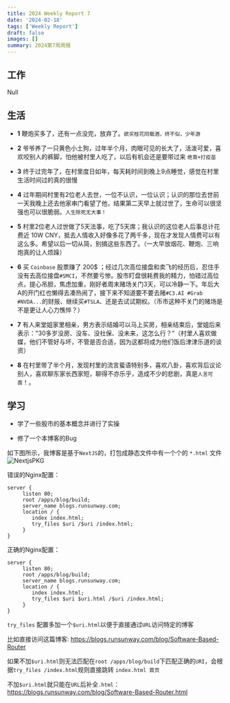 ```yaml
---
title: 2024 Weekly Report 7
date: '2024-02-18'
tags: ['Weekly Report']
draft: false
images: []
summary: 2024第7周周报
---
```


<TOCInline toc={props.toc}/>

## 工作

Null

## 生活

- **1** 鞭炮买多了，还有一点没完，放弃了。`欲买桂花同载酒，终不似，少年游`

- **2** 爷爷养了一只黄色小土狗，过年半个月，肉眼可见的长大了，活泼可爱，喜欢咬别人的裤脚，怕他被村里人吃了，以后有机会还是要带过来 `绝育+打疫苗`

- **3** 终于过完年了，在村里度日如年，每天耗时间到晚上9点睡觉，感觉在村里生活时间过的真的很慢

- **4** 过年期间村里有2位老人去世，一位不认识，一位认识；认识的那位去世前一天我晚上还去他家串门看望了他，结果第二天早上就过世了，生命可以很坚强也可以很脆弱。`人生除死无大事！`

- **5** 村里2位老人过世做了5天法事，吃了5天席；我认识的这位老人后事总计花费近 10W CNY，抵去人情收入好像多花了两千多，现在才发现人情费可以有这么多。希望以后一切从简，别搞这些东西了。（一大早放烟花、鞭炮、三响炮真的让人烦躁）

- **6** 买 `Coinbase` 股票赚了 200$ ；经过几次高位接盘和卖飞的经历后，忍住手没有去高位接盘`#SMCI`，不然要亏惨。股市盯盘很耗费我的精力，怕错过高位点，提心吊胆，焦虑加重，刚好者周末赌场关门3天，可以冷静一下。年后大A的开门红也懒得去凑热闹了，接下来不知道要不要去赌`#C3.AI #Grab #NVDA...`的财报、继续买`#TSLA`、还是去试试期权。（币市这种不关门的赌场是不是更让人心力憔悴？）

- **7** 有人来堂姐家里相亲，男方表示结婚可以马上买房，相亲结束后，堂姐后来表示："30多岁没房、没车、没社保、没未来，这怎么行？"（村里人喜欢做媒，他们不管好与坏，不管是否合适，因为这都将成为他们饭后津津乐道的谈资）

- **8** 在村里带了半个月，发现村里的流言蜚语特别多，喜欢八卦，喜欢背后议论别人，喜欢聊东家长西家短，聊得不亦乐乎，造成不少的悲剧，真是`人言可畏`！。

## 学习

- 学了一些股市的基本概念并进行了实操

- 修了一个本博客的Bug

如下图所示，我博客是基于`NextJS`的，打包成静态文件中有一个个的 `*.html` 文件
![NextjsPKG](/static/images/NextjsPKG.png)

错误的Nginx配置：
```
server {
     listen 80;
     root /apps/blog/build;
     server_name blogs.runsunway.com;
     location / {
        index index.html;
        try_files $uri /$uri /index.html;
     }
}
```

正确的Nginx配置：

```
server {
     listen 80;
     root /apps/blog/build;
     server_name blogs.runsunway.com;
     location / {
        index index.html;
        try_files $uri $uri.html /$uri /index.html;
     }
}
```

`try_files` 配置多加一个`$uri.html`以便于直接通过`URL`访问特定的博客

比如直接访问这篇博客: https://blogs.runsunway.com/blog/Software-Based-Router

如果不加`$uri.html`则无法匹配在`root /apps/blog/build`下匹配正确的`URI`，会根据`try_files /index.html`规则直接跳转 `index.html 首页`

不加`$uri.html`就只能在`URL`后补全`.html`：https://blogs.runsunway.com/blog/Software-Based-Router.html








